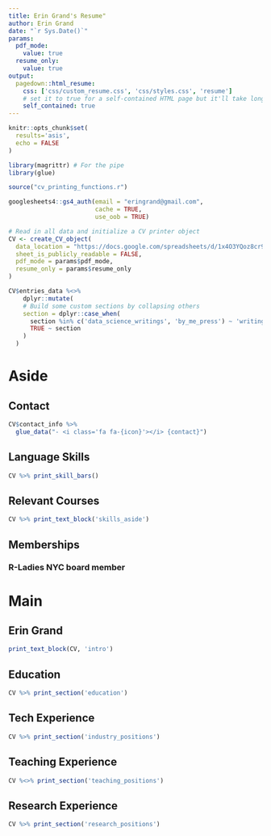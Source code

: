 ```yaml
---
title: Erin Grand's Resume"
author: Erin Grand
date: "`r Sys.Date()`"
params:
  pdf_mode:
    value: true
  resume_only:
    value: true
output:
  pagedown::html_resume:
    css: ['css/custom_resume.css', 'css/styles.css', 'resume']
    # set it to true for a self-contained HTML page but it'll take longer to render
    self_contained: true
---
```



```r
knitr::opts_chunk$set(
  results='asis', 
  echo = FALSE
)

library(magrittr) # For the pipe
library(glue)

source("cv_printing_functions.r")

googlesheets4::gs4_auth(email = "eringrand@gmail.com", 
                        cache = TRUE, 
                        use_oob = TRUE)

# Read in all data and initialize a CV printer object
CV <- create_CV_object(
  data_location = "https://docs.google.com/spreadsheets/d/1x4O3YQoz8cr99gD4v7wLec2e61Pqfim6Qm2J-10AM90",
  sheet_is_publicly_readable = FALSE,
  pdf_mode = params$pdf_mode,
  resume_only = params$resume_only
)
```

```r
CV$entries_data %<>%
    dplyr::mutate(
    # Build some custom sections by collapsing others
    section = dplyr::case_when(
      section %in% c('data_science_writings', 'by_me_press') ~ 'writings',
      TRUE ~ section
    )
  ) 
```



Aside
================================================================================


<!-- ![logo](logo.png){width=100%} -->

Contact {#contact}
--------------------------------------------------------------------------------

```r
CV$contact_info %>% 
  glue_data("- <i class='fa fa-{icon}'></i> {contact}")
```



Language Skills {#skills}
--------------------------------------------------------------------------------

```r
CV %>% print_skill_bars()
```

Relevant Courses 
--------------------------------------------------------------------------------

```r
CV %>% print_text_block('skills_aside')
```

Memberships {#other}
--------------------------------------------------------------------------------

### R-Ladies NYC board member






Main
================================================================================

Erin Grand {#title}
--------------------------------------------------------------------------------

```r
print_text_block(CV, 'intro')
```



Education {data-icon=graduation-cap data-concise=true}
--------------------------------------------------------------------------------

```r
CV %>% print_section('education')
```


Tech Experience {data-icon=suitcase}
--------------------------------------------------------------------------------

```r
CV %>% print_section('industry_positions')
```

Teaching Experience {data-icon=chalkboard-teacher}
--------------------------------------------------------------------------------


```r
CV %<>% print_section('teaching_positions')
```

Research Experience {data-icon=laptop}
--------------------------------------------------------------------------------

```r
CV %>% print_section('research_positions')
```

